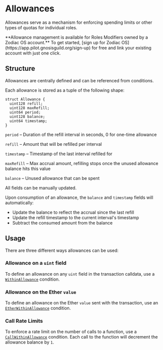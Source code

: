 
# Allowances

Allowances serve as a mechanism for enforcing spending limits or other types of quotas for individual roles.

<Callout type="info">
  **Allowance management is available for Roles Modifiers owned by a Zodiac OS
  account.**
  <span>
    To get started, [sign up for Zodiac
    OS](https://app.pilot.gnosisguild.org/sign-up) for free and link your
    existing account with just one click.
  </span>
</Callout>

## Structure

Allowances are centrally defined and can be referenced from conditions.

Each allowance is stored as a tuple of the following shape:

```solidity
struct Allowance {
  uint128 refill;
  uint128 maxRefill;
  uint64 period;
  uint128 balance;
  uint64 timestamp;
}
```

`period` – Duration of the refill interval in seconds, 0 for one-time allowance

`refill` – Amount that will be refilled per interval

`timestamp` – Timestamp of the last interval refilled for

`maxRefill` – Max accrual amount, refilling stops once the unused allowance balance hits this value

`balance` – Unused allowance that can be spent

All fields can be manually updated.

Upon consumption of an allowance, the `balance` and `timestamp` fields will automatically:

- Update the balance to reflect the accrual since the last refill
- Update the refill timestamp to the current interval's timestamp
- Subtract the consumed amount from the balance

## Usage

There are three different ways allowances can be used:

### Allowance on a `uint` field

To define an allowance on any `uint` field in the transaction calldata, use a [`WithinAllowance`](/general/conditions#withinallowance) condition.

### Allowance on the Ether `value`

To define an allowance on the Ether `value` sent with the transaction, use an [`EtherWithinAllowance`](/general/conditions#etherwithinallowance) condition.

### Call Rate Limits

To enforce a rate limit on the number of calls to a function, use a [`CallWithinAllowance`](/general/conditions#callwithinallowance) condition. Each call to the function will decrement the allowance balance by `1`.
